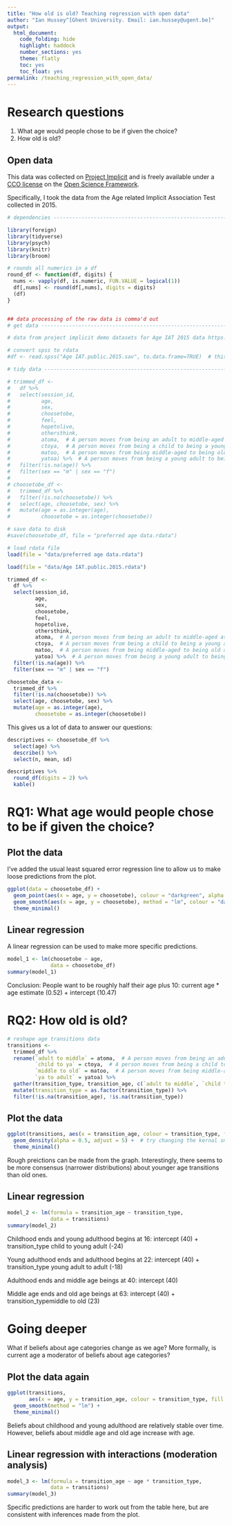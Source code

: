 ```yaml
---
title: "How old is old? Teaching regression with open data"
author: "Ian Hussey^[Ghent University. Email: ian.hussey@ugent.be]"
output:
  html_document:
    code_folding: hide
    highlight: haddock
    number_sections: yes
    theme: flatly
    toc: yes
    toc_float: yes
permalink: /teaching_regression_with_open_data/
---
```


# Research questions

1. What age would people chose to be if given the choice?
2. How old is old? 

## Open data

This data was collected on [Project Implicit](https://implicit.harvard.edu/) and is freely available under a [CCO license](https://creativecommons.org/publicdomain/zero/1.0/) on the [Open Science Framework](https://osf.io/pbzcu/). 

Specifically, I took the data from the Age related Implicit Association Test collected in 2015. 

```r

# dependencies ------------------------------------------------------------

library(foreign)
library(tidyverse)
library(psych)
library(knitr)
library(broom)

# rounds all numerics in a df
round_df <- function(df, digits) {
  nums <- vapply(df, is.numeric, FUN.VALUE = logical(1))
  df[,nums] <- round(df[,nums], digits = digits)
  (df)
}


## data processing of the raw data is comma'd out
# get data ----------------------------------------------------------------

# data from project implicit demo datasets for Age IAT 2015 data https://osf.io/pbzcu/

# convert spss to rdata
#df <- read.spss("Age IAT.public.2015.sav", to.data.frame=TRUE)  # this is the specific spss file you'd need to download to recreate these analyses

# tidy data ---------------------------------------------------------------

# trimmed_df <-
#   df %>%
#   select(session_id,
#          age,
#          sex,
#          choosetobe,
#          feel,
#          hopetolive,
#          othersthink,
#          atoma,  # A person moves from being an adult to middle-aged at what age?
#          ctoya,  # A person moves from being a child to being a young adult at what age?
#          matoo,  # A person moves from being middle-aged to being old at what age?
#          yatoa) %>%  # A person moves from being a young adult to being an adult at what age?
#   filter(!is.na(age)) %>%
#   filter(sex == "m" | sex == "f")
# 
# choosetobe_df <-
#   trimmed_df %>%
#   filter(!is.na(choosetobe)) %>%
#   select(age, choosetobe, sex) %>%
#   mutate(age = as.integer(age),
#          choosetobe = as.integer(choosetobe))

# save data to disk
#save(choosetobe_df, file = "preferred age data.rdata")

# load rdata file
load(file = "data/preferred age data.rdata")

load(file = "data/Age IAT.public.2015.rdata")

trimmed_df <-
  df %>%
  select(session_id,
         age,
         sex,
         choosetobe,
         feel,
         hopetolive,
         othersthink,
         atoma,  # A person moves from being an adult to middle-aged at what age?
         ctoya,  # A person moves from being a child to being a young adult at what age?
         matoo,  # A person moves from being middle-aged to being old at what age?
         yatoa) %>%  # A person moves from being a young adult to being an adult at what age?
  filter(!is.na(age)) %>%
  filter(sex == "m" | sex == "f")

choosetobe_data <-
  trimmed_df %>%
  filter(!is.na(choosetobe)) %>%
  select(age, choosetobe, sex) %>%
  mutate(age = as.integer(age),
         choosetobe = as.integer(choosetobe))
```

This gives us a lot of data to answer our questions:

```r
descriptives <- choosetobe_df %>%
  select(age) %>%
  describe() %>% 
  select(n, mean, sd)

descriptives %>%
  round_df(digits = 2) %>%
  kable()
```

# RQ1: What age would people chose to be if given the choice?

## Plot the data

I've added the usual least squared error regression line to allow us to make loose predictions from the plot.

```r
ggplot(data = choosetobe_df) +
  geom_point(aes(x = age, y = choosetobe), colour = "darkgreen", alpha = 0.1) +
  geom_smooth(aes(x = age, y = choosetobe), method = "lm", colour = "darkorange") +
  theme_minimal()
```

## Linear regression

A linear regression can be used to make more specific predictions.

```r
model_1 <- lm(choosetobe ~ age,
              data = choosetobe_df)
summary(model_1)
```

Conclusion: People want to be roughly half their age plus 10: current age * age estimate (0.52) + intercept (10.47)

# RQ2: How old is old?

```r
# reshape age transitions data
transitions <- 
  trimmed_df %>%
  rename(`adult to middle` = atoma,  # A person moves from being an adult to middle-aged at what age?
         `child to ya` = ctoya,  # A person moves from being a child to being a young adult at what age?
         `middle to old` = matoo,  # A person moves from being middle-aged to being old at what age?
         `ya to adult` = yatoa) %>%
  gather(transition_type, transition_age, c(`adult to middle`, `child to ya`, `middle to old`, `ya to adult`)) %>%
  mutate(transition_type = as.factor(transition_type)) %>%
  filter(!is.na(transition_age), !is.na(transition_type))
```

## Plot the data

```r
ggplot(transitions, aes(x = transition_age, colour = transition_type, fill = transition_type)) +
  geom_density(alpha = 0.5, adjust = 5) +  # try changing the kernal smoothing width via adjust.
  theme_minimal()
```

Rough preictions can be made from the graph. Interestingly, there seems to be more consensus (narrower distributions) about younger age transitions than old ones. 

## Linear regression

```r
model_2 <- lm(formula = transition_age ~ transition_type,
              data = transitions)
summary(model_2)
```

Childhood ends and young adulthood begins at 16: intercept (40) + transition_type child to young adult (-24)

Young adulthood ends and adulthood begins at 22: intercept (40) + transition_type young adult to adult (-18)

Adulthood ends and middle age beings at 40: intercept (40)

Middle age ends and old age beings at 63: intercept (40) + transition_typemiddle to old (23)

# Going deeper

What if beliefs about age categories change as we age? More formally, is current age a moderator of beliefs about age categories? 

## Plot the data again

```r
ggplot(transitions, 
       aes(x = age, y = transition_age, colour = transition_type, fill = transition_type)) +
  geom_smooth(method = "lm") +
  theme_minimal()
```

Beliefs about childhood and young adulthood are relatively stable over time. However, beliefs about middle age and old age increase with age. 

## Linear regression with interactions (moderation analysis)

```r
model_3 <- lm(formula = transition_age ~ age * transition_type,
              data = transitions)
summary(model_3)
```

Specific predictions are harder to work out from the table here, but are consistent with inferences made from the plot.

